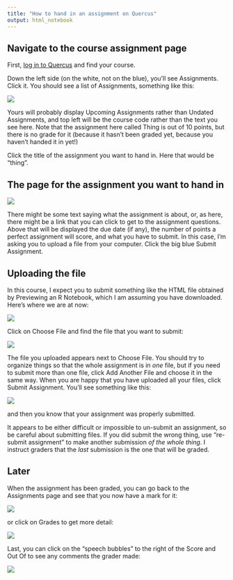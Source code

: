 ```yaml
---
title: "How to hand in an assignment on Quercus"
output: html_notebook
---
```


## Navigate to the course assignment page

First, [log in to Quercus](https://q.utoronto.ca) and find your course.

Down the left side (on the white, not on the blue), you'll see Assignments. Click it. You should see a list of Assignments, something like this:

![](Screenshot_2018-07-05_15-08-11.png)

Yours will probably display Upcoming Assignments rather than Undated Assignments, and top left will be the course code rather than the text you see here. Note that the assignment here called Thing is out of 10 points, but there is no grade for it (because it hasn't been graded yet, because you haven't handed it in yet!)

Click the title of the assignment you want to hand in. Here that would be "thing".

## The page for the assignment you want to hand in

![](Screenshot_2018-07-05_15-15-28.png)

There might be some text saying what the assignment is about, or, as here, there might be a link that you can click to get to the assignment questions. Above that will be displayed the due date (if any), the number of points a perfect assignment will score, and what you have to submit. In this case, I'm asking you to upload a file from your computer. Click the big blue Submit Assignment.

## Uploading the file

In this course, I expect you to submit something like the HTML file obtained by Previewing an R Notebook, which I am assuming you have downloaded. Here's where we are at now:

![](Screenshot_2018-07-05_15-22-00.png)

Click on Choose File and find the file that you want to submit:

![](Screenshot_2018-07-05_15-27-26.png)

The file you uploaded appears next to Choose File. You should try to organize things so that the whole assignment is in *one* file, but if you need to submit more than one file, click Add Another File and choose it in the same way. When you are happy that you have uploaded all your files, click Submit Assignment. You'll see something like this:

![](Screenshot_2018-07-05_15-31-55.png)

and then you know that your assignment was properly submitted.

It appears to be either difficult or impossible to un-submit an assignment, so be careful about submitting files. If you did submit the wrong thing, use "re-submit assignment" to make another submission *of the whole thing*. I instruct graders that the *last* submission is the one that will be graded.

## Later

When the assignment has been graded, you can go back to the Assignments page and see that you now have a mark for it:

![](Screenshot_2018-07-05_15-38-26.png)

or click on Grades to get more detail:

![](Screenshot_2018-07-05_15-41-41.png)

Last, you can click on the "speech bubbles" to the right of the Score and Out Of to see any comments the grader made:

![](Screenshot_2018-07-05_15-48-28.png)


